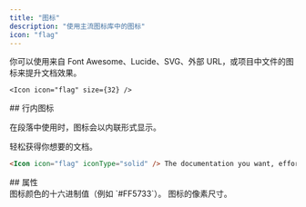 ```yaml
---
title: "图标"
description: "使用主流图标库中的图标"
icon: "flag"
---
```



你可以使用来自 Font Awesome、Lucide、SVG、外部 URL，或项目中文件的图标来提升文档效果。

<Icon icon="flag" size={32} />

```mdx Icon example
<Icon icon="flag" size={32} />
```



<div id="inline-icons">
  ## 行内图标
</div>

在段落中使用时，图标会以内联形式显示。

<Icon icon="flag" iconType="solid" /> 轻松获得你想要的文档。

```markdown Inline icon example
<Icon icon="flag" iconType="solid" /> The documentation you want, effortlessly.
```



<div id="properties">
  ## 属性
</div>

<IconsRequired />

<ResponseField name="color" type="string">
  图标颜色的十六进制值（例如 `#FF5733`）。
</ResponseField>

<ResponseField name="size" type="number">
  图标的像素尺寸。
</ResponseField>
